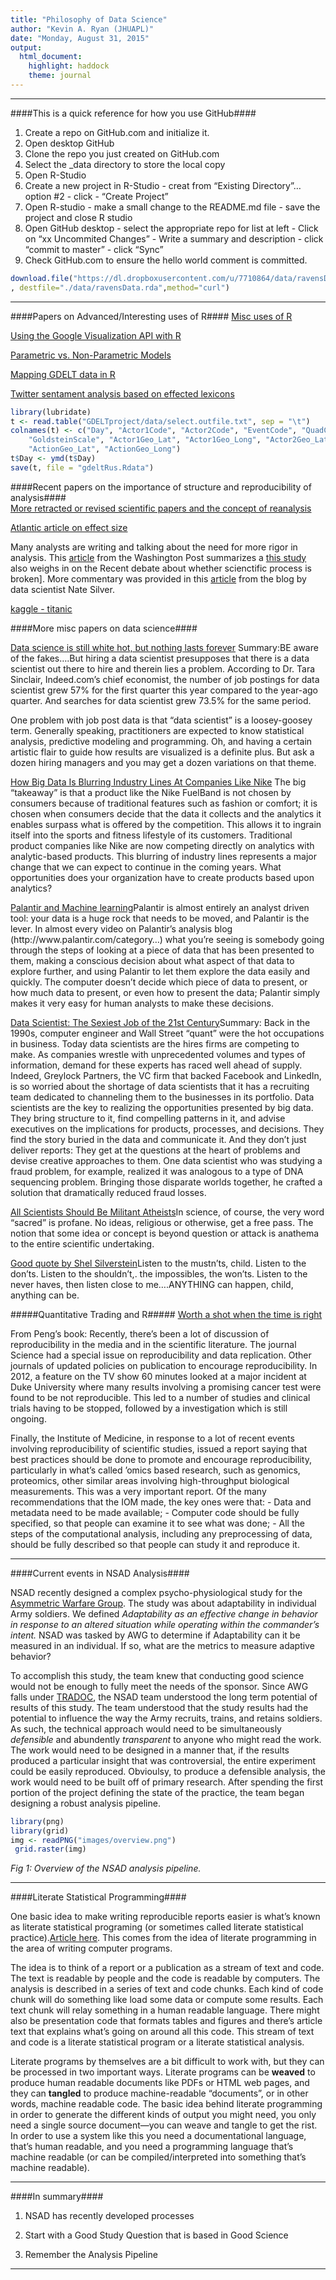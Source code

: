 ```yaml
---
title: "Philosophy of Data Science"
author: "Kevin A. Ryan (JHUAPL)"
date: "Monday, August 31, 2015"
output:
  html_document:
    highlight: haddock
    theme: journal
---
```


---

####This is a quick reference for how you use GitHub####

1. Create a repo on GitHub.com and initialize it.
2. Open desktop GitHub
3. Clone the repo you just created on GitHub.com
4. Select the _data directory to store the local copy
5. Open R-Studio
6. Create a new project in R-Studio
                - creat from "Existing Directory"...option #2
                - click - "Create Project"
7. Open R-studio
                - make a small change to the README.md file
                - save the project and close R studio
8. Open GitHub desktop
                - select the appropriate repo for list at left
                - Click on "xx Uncommited Changes"
                - Write a summary and description
                - click "commit to master"
                - click "Sync"
9. Check GitHub.com to ensure the hello world comment is committed.
```r
download.file("https://dl.dropboxusercontent.com/u/7710864/data/ravensData.rda"
, destfile="./data/ravensData.rda",method="curl")
```


---

####Papers on Advanced/Interesting uses of R####
[Misc uses of R](http://www.rdatamining.com/examples/other)

[Using the Google Visualization API with R](http://journal.r-project.org/archive/2011-2/RJournal_2011-2_Gesmann+de~Castillo.pdf)

[Parametric vs. Non-Parametric Models](https://chemicalstatistician.wordpress.com/2014/01/14/machine-learning-lesson-of-the-day-parametric-vs-non-parametric-models/)

[Mapping GDELT data in R](http://quantifyingmemory.blogspot.co.uk/2013/04/mapping-gdelt-data-in-r-and-some.html)

[Twitter sentament analysis based on effected lexicons](http://analyzecore.com/2014/05/11/twitter-sentiment-analysis-based-on-affective-lexicons-in-r/)
```r
library(lubridate)
t <- read.table("GDELTproject/data/select.outfile.txt", sep = "\t")
colnames(t) <- c("Day", "Actor1Code", "Actor2Code", "EventCode", "QuadCategory", 
    "GoldsteinScale", "Actor1Geo_Lat", "Actor1Geo_Long", "Actor2Geo_Lat", "Actor2Geo_Long", 
    "ActionGeo_Lat", "ActionGeo_Long")
t$Day <- ymd(t$Day)
save(t, file = "gdeltRus.Rdata")
```



####Recent papers on the importance of structure and reproducibility of analysis####  
[More retracted or revised scientific papers and the concept of reanalysis](http://www.nytimes.com/interactive/2015/05/28/science/retractions-scientific-studies.html)

[Atlantic article on effect size](http://www.theatlantic.com/health/archive/2015/08/psychology-studies-reliability-reproducability-nosek/402466/)


Many analysts are writing and talking about the need for more rigor in analysis.  This  [article](https://www.washingtonpost.com/news/speaking-of-science/wp/2015/08/27/trouble-in-science-massive-effort-to-reproduce-100-experimental-results-succeeds-only-36-times/) from the Washington Post summarizes a [this study](https://osf.io/ezcuj/wiki/home/) also weighs in on the Recent debate about whether scienctific process is broken].  More commentary was provided in this [article](http://fivethirtyeight.com/features/science-isnt-broken/#part2) from the blog by data scientist Nate Silver.  

[kaggle - titanic](https://www.kaggle.com/c/titanic)

####More misc papers on data science####

[Data science is still white hot, but nothing lasts forever](http://fortune.com/2015/05/21/data-science-white-hot/) Summary:BE aware of the fakes....But hiring a data scientist presupposes that there is a data scientist out there to hire and therein lies a problem. According to Dr. Tara Sinclair, Indeed.com’s chief economist, the number of job postings for data scientist grew 57% for the first quarter this year compared to the year-ago quarter. And searches for data scientist grew 73.5% for the same period.

One problem with job post data is that “data scientist” is a loosey-goosey term. Generally speaking, practitioners are expected to know statistical analysis, predictive modeling and programming. Oh, and having a certain artistic flair to guide how results are visualized is a definite plus. But ask a dozen hiring managers and you may get a dozen variations on that theme.

[How Big Data Is Blurring Industry Lines At Companies Like Nike](http://www.forbes.com/sites/teradata/2014/12/12/how-big-data-is-blurring-industry-lines-at-companies-like-nike/) The big “takeaway” is that a product like the Nike FuelBand is not chosen by consumers because of traditional features such as fashion or comfort; it is chosen when consumers decide that the data it collects and the analytics it enables surpass what is offered by the competition. This allows it to ingrain itself into the sports and fitness lifestyle of its customers.  Traditional product companies like Nike are now competing directly on analytics with analytic-based products. This blurring of industry lines represents a major change that we can expect to continue in the coming years. What opportunities does your organization have to create products based upon analytics?

[Palantir and Machine learning](http://www.quora.com/How-important-is-machine-learning-to-what-Palantir-is-doing#)Palantir is almost entirely an analyst driven tool: your data is a huge rock that needs to be moved, and Palantir is the lever.  In almost every video on Palantir's analysis blog (http://www.palantir.com/category...) what you're seeing is somebody going through the steps of looking at a piece of data that has been presented to them, making a conscious decision about what aspect of that data to explore further, and using Palantir to let them explore the data easily and quickly.  The computer doesn't decide which piece of data to present, or how much data to present, or even how to present the data; Palantir simply makes it very easy for human analysts to make these decisions.

[Data Scientist: The Sexiest Job of the 21st Century](https://hbr.org/2012/10/data-scientist-the-sexiest-job-of-the-21st-century/)Summary:  Back in the 1990s, computer engineer and Wall Street “quant” were the hot occupations in business. Today data scientists are the hires firms are competing to make. As companies wrestle with unprecedented volumes and types of information, demand for these experts has raced well ahead of supply. Indeed, Greylock Partners, the VC firm that backed Facebook and LinkedIn, is so worried about the shortage of data scientists that it has a recruiting team dedicated to channeling them to the businesses in its portfolio. Data scientists are the key to realizing the opportunities presented by big data. They bring structure to it, find compelling patterns in it, and advise executives on the implications for products, processes, and decisions. They find the story buried in the data and communicate it. And they don’t just deliver reports: They get at the questions at the heart of problems and devise creative approaches to them. One data scientist who was studying a fraud problem, for example, realized it was analogous to a type of DNA sequencing problem. Bringing those disparate worlds together, he crafted a solution that dramatically reduced fraud losses.

[All Scientists Should Be Militant Atheists](http://www.newyorker.com/news/news-desk/all-scientists-should-be-militant-atheists?mbid=social_facebook)In science, of course, the very word “sacred” is profane. No ideas, religious or otherwise, get a free pass. The notion that some idea or concept is beyond question or attack is anathema to the entire scientific undertaking. 


[Good quote by Shel Silverstein](http://encurious.com/post/90982259223/quotes-from-childrens-books)Listen to the mustn'ts, child.  Listen to the don'ts. Listen to the shouldn't,. the impossibles, the won'ts.  Listen to the never haves, then listen close to me....ANYTHING can happen, child, anything can be.  

#####Quantitative Trading and R#####
[Worth a shot when the time is right](http://www.thertrader.com/)


From Peng's book:
Recently, there’s been a lot of discussion of reproducibility in the media and in the scientific literature. The journal Science had a special issue on reproducibility and data replication. Other journals of updated policies on publication to encourage reproducibility. In 2012, a feature on the TV show 60 minutes looked at a major incident at Duke University where many results involving a promising cancer test were found to be not reproducible. This led to a number of studies and clinical trials having to be stopped, followed by a investigation which is still ongoing.

Finally, the Institute of Medicine, in response to a lot of recent events involving reproducibility of scientific studies, issued a report saying that best practices should be done to promote and encourage reproducibility, particularly in what’s called ‘omics based research, such as genomics, proteomics, other similar areas involving high-throughput biological measurements. This was a very important report. Of the many recommendations that the IOM made, the key ones were that:
- Data and metadata need to be made available;
- Computer code should be fully specified, so that people can examine it to see what was done;
- All the steps of the computational analysis, including any preprocessing of data, should be fully described so that people can study it and reproduce it.


---

####Current events in NSAD Analysis####

NSAD recently designed a complex psycho-physiological study for the [Asymmetric Warfare Group](http://www.awg.army.mil/). The study was about adaptability in individual Army soldiers.  We defined *Adaptability as an effective change in behavior in response to an altered situation while operating within the commander’s intent.* NSAD was tasked by AWG to determine if Adaptability can it be measured in an individual. If so, what are the metrics to measure adaptive behavior? 

To accomplish this study, the team knew that conducting good science would not be enough to fully meet the needs of the sponsor.  Since AWG falls under [TRADOC](http://www.tradoc.army.mil/), the NSAD team understood the long term potential of results of this study.  The team understood that the study results had the potential to influence the way the Army recruits, trains, and retains soldiers.  As such, the technical approach would need to be simultaneously *defensible* and abundently *transparent* to anyone who might read the work. The work would need to be designed in a manner that, if the results produced a particular insight that was controversial, the entire experiment could be easily reproduced.   Obvioulsy, to produce a defensible analysis, the work would need to be built off of primary research. After spending the first portion of the project defining the state of the practice, the team began designing a robust analysis pipeline.  

```r
library(png)
library(grid)
img <- readPNG("images/overview.png")
 grid.raster(img)
```
*Fig 1: Overview of the NSAD analysis pipeline.*  

---

####Literate Statistical Programming####

One basic idea to make writing reproducible reports easier is what’s known as literate statistical programing (or sometimes called literate statistical practice).[Article here](https://www.r-project.org/conferences/DSC-2001/Proceedings/Rossini.pdf). This comes from the idea of literate programming in the area of writing computer programs.  

The idea is to think of a report or a publication as a stream of text and code.
The text is readable by people and the code is readable by computers. The
analysis is described in a series of text and code chunks. Each kind of code
chunk will do something like load some data or compute some results. Each
text chunk will relay something in a human readable language. There might
also be presentation code that formats tables and figures and there’s article
text that explains what’s going on around all this code. This stream of text
and code is a literate statistical program or a literate statistical analysis.

Literate programs by themselves are a bit difficult to work with, but they can be processed in two important ways. Literate programs can be **weaved** to produce human readable documents like PDFs or HTML web pages, and they can **tangled** to produce machine-readable “documents”, or in other words, machine readable code. The basic idea behind literate programming in order to generate the different kinds of output you might need, you only need a single source document—you can weave and tangle to get the rist. In order to use a system like this you need a documentational language, that’s human readable, and you need a programming language that’s machine readable (or can be compiled/interpreted into something that’s machine readable).

---


####In summary####
 
1. NSAD has recently developed processes 

2. Start with a Good Study Question that is based in Good Science

3. Remember the Analysis Pipeline

---
